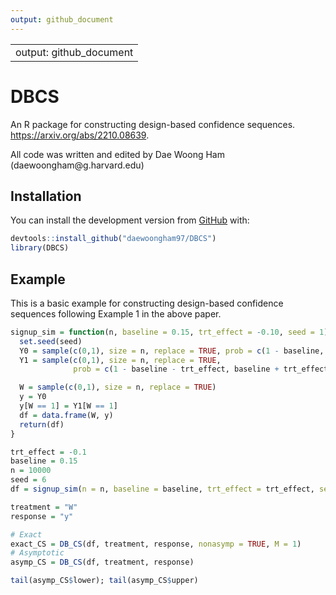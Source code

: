 ```yaml
---
output: github_document
---
```

---
output: github_document
---

# DBCS
An R package for constructing design-based confidence sequences.
[https://arxiv.org/abs/2210.08639](https://arxiv.org/abs/2210.08639).

All code was written and edited by Dae Woong Ham (daewoongham@g.harvard.edu)

## Installation

You can install the development version from [GitHub](https://github.com/daewoongham97/DBCS) with:

```r
devtools::install_github("daewoongham97/DBCS")
library(DBCS)
```

## Example

This is a basic example for constructing design-based confidence sequences following Example 1 in the above paper. 

```r
signup_sim = function(n, baseline = 0.15, trt_effect = -0.10, seed = 1) {
  set.seed(seed)
  Y0 = sample(c(0,1), size = n, replace = TRUE, prob = c(1 - baseline, baseline))
  Y1 = sample(c(0,1), size = n, replace = TRUE,
              prob = c(1 - baseline - trt_effect, baseline + trt_effect))

  W = sample(c(0,1), size = n, replace = TRUE)
  y = Y0
  y[W == 1] = Y1[W == 1]
  df = data.frame(W, y)
  return(df)
}

trt_effect = -0.1
baseline = 0.15
n = 10000
seed = 6
df = signup_sim(n = n, baseline = baseline, trt_effect = trt_effect, seed = seed)

treatment = "W"
response = "y"

# Exact
exact_CS = DB_CS(df, treatment, response, nonasymp = TRUE, M = 1)
# Asymptotic
asymp_CS = DB_CS(df, treatment, response)

tail(asymp_CS$lower); tail(asymp_CS$upper)
```


